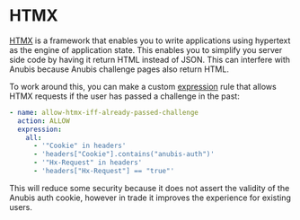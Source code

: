 # HTMX


[HTMX](https://htmx.org) is a framework that enables you to write applications using hypertext as the engine of application state. This enables you to simplify you server side code by having it return HTML instead of JSON. This can interfere with Anubis because Anubis challenge pages also return HTML.

To work around this, you can make a custom [expression](../configuration/expressions.mdx) rule that allows HTMX requests if the user has passed a challenge in the past:

```yaml
- name: allow-htmx-iff-already-passed-challenge
  action: ALLOW
  expression:
    all:
      - '"Cookie" in headers'
      - 'headers["Cookie"].contains("anubis-auth")'
      - '"Hx-Request" in headers'
      - 'headers["Hx-Request"] == "true"'
```

This will reduce some security because it does not assert the validity of the Anubis auth cookie, however in trade it improves the experience for existing users.

